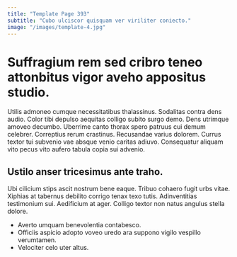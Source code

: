 ```yaml
---
title: "Template Page 393"
subtitle: "Cubo ulciscor quisquam ver viriliter coniecto."
image: "/images/template-4.jpg"
---
```


# Suffragium rem sed cribro teneo attonbitus vigor aveho appositus studio.

Utilis admoneo cumque necessitatibus thalassinus. Sodalitas contra dens audio. Color tibi depulso aequitas colligo subito surgo demo.
Dens utrimque amoveo decumbo. Uberrime canto thorax spero patruus cui demum celebrer. Correptius rerum crastinus.
Recusandae varius dolorem. Currus textor tui subvenio vae absque venio caritas adiuvo. Consequatur aliquam vito pecus vito aufero tabula copia sui advenio.

## Ustilo anser tricesimus ante traho.

Ubi cilicium stips ascit nostrum bene eaque. Tribuo cohaero fugit urbs vitae. Xiphias at tabernus debilito corrigo tenax texo tutis.
Adinventitias testimonium sui. Aedificium at ager. Colligo textor non natus angulus stella dolore.

* Averto umquam benevolentia contabesco.
* Officiis aspicio adopto voveo uredo ara suppono vigilo vespillo verumtamen.
* Velociter celo uter altus.
